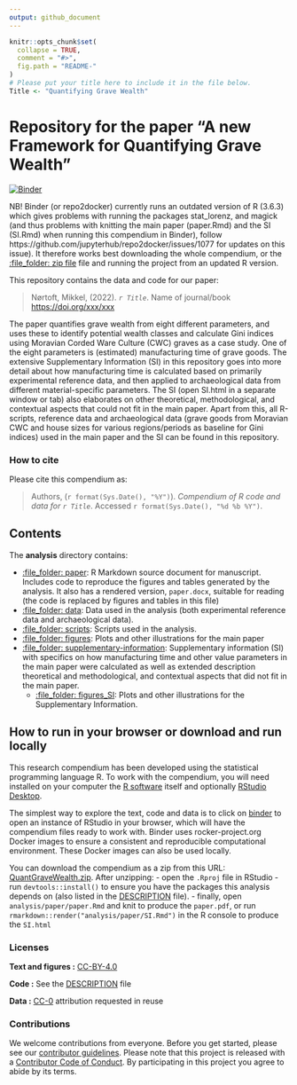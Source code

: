 ```yaml
---
output: github_document
---
```


<!-- README.md is generated from README.Rmd. Please edit that file -->

```r
knitr::opts_chunk$set(
  collapse = TRUE,
  comment = "#>",
  fig.path = "README-"
)
# Please put your title here to include it in the file below.
Title <- "Quantifying Grave Wealth"
```

# Repository for the paper "A new Framework for Quantifying Grave Wealth"

[![Binder](https://mybinder.org/badge_logo.svg)](https://mybinder.org/v2/gh/mnortoft/QuantGraveWealth/master?urlpath=rstudio)

NB! Binder (or repo2docker) currently runs an outdated version of R (3.6.3) which gives problems with running the packages stat_lorenz, and magick (and thus problems with knitting the main paper (paper.Rmd) and the SI (SI.Rmd) when running this compendium in Binder), follow https://github.com/jupyterhub/repo2docker/issues/1077 for updates on this issue). 
It therefore works best downloading the whole compendium, or the [:file\_folder: zip file](/archive/QuantGraveWealth.zip) file and running the project from an updated R version. 

This repository contains the data and code for our paper:

> Nørtoft, Mikkel, (2022). _`r Title`_. Name of journal/book <https://doi.org/xxx/xxx>

The paper quantifies grave wealth from eight different parameters, and uses these to identify potential wealth classes and calculate Gini indices using Moravian Corded Ware Culture (CWC) graves as a case study. 
One of the eight parameters is (estimated) manufacturing time of grave goods. The extensive Supplementary Information (SI) in this repository goes into more detail about how manufacturing time is calculated based on primarily experimental reference data, and then applied to archaeological data from different material-specific parameters. The SI (open SI.html in a separate window or tab) also elaborates on other theoretical, methodological, and contextual aspects that could not fit in the main paper. 
Apart from this, all R-scripts, reference data and archaeological data (grave goods from Moravian CWC and house sizes for various regions/periods as baseline for Gini indices) used in the main paper and the SI can be found in this repository. 

### How to cite

Please cite this compendium as:

> Authors, (`r format(Sys.Date(), "%Y")`). _Compendium of R code and data for `r Title`_. Accessed `r format(Sys.Date(), "%d %b %Y")`. 

## Contents

The **analysis** directory contains:

  - [:file\_folder: paper](/analysis): R Markdown source document
    for manuscript. Includes code to reproduce the figures and tables
    generated by the analysis. It also has a rendered version,
    `paper.docx`, suitable for reading (the code is replaced by figures
    and tables in this file)
  - [:file\_folder: data](/analysis/data): Data used in the analysis (both experimental            reference data and archaeological data).
  - [:file\_folder: scripts](/analysis/scripts): Scripts used in the analysis.
  - [:file\_folder: figures](/analysis/figures): Plots and other
    illustrations for the main paper
  - [:file\_folder:
    supplementary-information](/analysis/paper/SI.html):
    Supplementary information (SI) with specifics on how manufacturing time and other value        parameters in the main paper were calculated as well as extended description theoretical       and methodological, and contextual aspects that did not fit in the main paper. 
    - [:file\_folder: figures_SI](/analysis/figures_SI): Plots and other
    illustrations for the Supplementary Information.

## How to run in your browser or download and run locally

This research compendium has been developed using the statistical programming
language R. To work with the compendium, you will need
installed on your computer the [R software](https://cloud.r-project.org/)
itself and optionally [RStudio Desktop](https://rstudio.com/products/rstudio/download/).

The simplest way to explore the text, code and data is to click on
[binder](https://mybinder.org/v2/gh/mnortoft/QuantGraveWealth/master?urlpath=rstudio)
to open an instance of RStudio in your browser, which will have the
compendium files ready to work with. Binder uses rocker-project.org
Docker images to ensure a consistent and reproducible computational
environment. These Docker images can also be used locally.

You can download the compendium as a zip from this URL:
[QuantGraveWealth.zip](/archive/QuantGraveWealth.zip). After unzipping:
- open the `.Rproj` file in RStudio
- run `devtools::install()` to ensure you have the packages this analysis depends on (also listed in the
[DESCRIPTION](/DESCRIPTION) file).
- finally, open `analysis/paper/paper.Rmd` and knit to produce the `paper.pdf`, or run `rmarkdown::render("analysis/paper/SI.Rmd")` in the R console to produce the `SI.html`

### Licenses

**Text and figures :**  [CC-BY-4.0](http://creativecommons.org/licenses/by/4.0/)

**Code :** See the [DESCRIPTION](DESCRIPTION) file

**Data :** [CC-0](http://creativecommons.org/publicdomain/zero/1.0/) attribution requested in reuse

### Contributions

We welcome contributions from everyone. Before you get started, please see our [contributor guidelines](CONTRIBUTING.md). Please note that this project is released with a [Contributor Code of Conduct](CONDUCT.md). By participating in this project you agree to abide by its terms.

